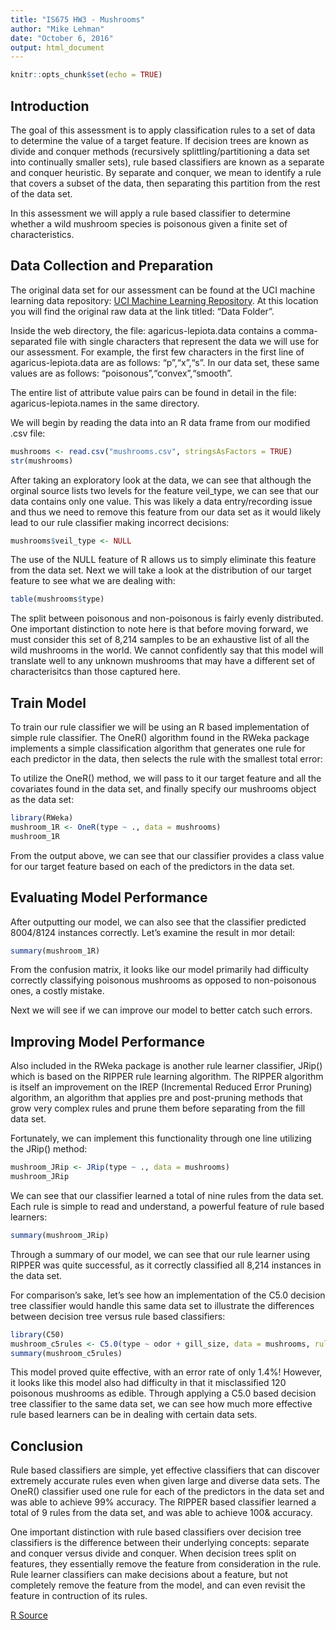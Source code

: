 ```yaml
---
title: "IS675 HW3 - Mushrooms"
author: "Mike Lehman"
date: "October 6, 2016"
output: html_document
---
```


```r
knitr::opts_chunk$set(echo = TRUE)
```

## Introduction

The goal of this assessment is to apply classification rules to a set of data to determine the value of a target feature. If decision trees are known as divide and conquer methods (recursively splittling/partitioning a data set into continually smaller sets), rule based classifiers are known as a separate and conquer heuristic. By separate and conquer, we mean to identify a rule that covers a subset of the data, then separating this partition from the rest of the data set.

In this assessment we will apply a rule based classifier to determine whether a wild mushroom species is poisonous given a finite set of characteristics. 

## Data Collection and Preparation

The original data set for our assessment can be found at the UCI machine learning data repository: [UCI Machine Learning Repository](https://archive.ics.uci.edu/ml/datasets/Mushroom). At this location you will find the original raw data at the link titled: "Data Folder".

Inside the web directory, the file: agaricus-lepiota.data contains a comma-separated file with single characters that represent the data we will use for our assessment. For example, the first few characters in the first line of agaricus-lepiota.data are as follows: "p","x","s". In our data set, these same values are as follows: "poisonous","convex","smooth".

The entire list of attribute value pairs can be found in detail in the file: agaricus-lepiota.names in the same directory.

We will begin by reading the data into an R data frame from our modified .csv file:

```r
mushrooms <- read.csv("mushrooms.csv", stringsAsFactors = TRUE)
str(mushrooms)
```

After taking an exploratory look at the data, we can see that although the orginal source lists two levels for the feature veil_type, we can see that our data contains only one value. This was likely a data entry/recording issue and thus we need to remove this feature from our data set as it would likely lead to our rule classifier making incorrect decisions:

```r
mushrooms$veil_type <- NULL
```

The use of the NULL feature of R allows us to simply eliminate this feature from the data set. Next we will take a look at the distribution of our target feature to see what we are dealing with:

```r
table(mushrooms$type)
```

The split between poisonous and non-poisonous is fairly evenly distributed. One important distinction to note here is that before moving forward, we must consider this set of 8,214 samples to be an exhaustive list of all the wild mushrooms in the world. We cannot confidently say that this model will translate well to any unknown mushrooms that may have a different set of characterisitcs than those captured here.

## Train Model

To train our rule classifier we will be using an R based implementation of simple rule classifier. The OneR() algorithm found in the RWeka package implements a simple classification algorithm that generates one rule for each predictor in the data, then selects the rule with the smallest total error:

To utilize the OneR() method, we will pass to it our target feature and all the covariates found in the data set, and finally specify our mushrooms object as the data set:

```r
library(RWeka)
mushroom_1R <- OneR(type ~ ., data = mushrooms)
mushroom_1R
```

From the output above, we can see that our classifier provides a class value for our target feature based on each of the predictors in the data set. 

## Evaluating Model Performance

After outputting our model, we can also see that the classifier predicted 8004/8124 instances correctly. Let's examine the result in mor detail:

```r
summary(mushroom_1R)
```

From the confusion matrix, it looks like our model primarily had difficulty correctly classifying poisonous mushrooms as opposed to non-poisonous ones, a costly mistake.

Next we will see if we can improve our model to better catch such errors.

## Improving Model Performance

Also included in the RWeka package is another rule learner classifier, JRip() which is based on the RIPPER rule learning algorithm. The RIPPER algorithm is itself an improvement on the IREP (Incremental Reduced Error Pruning) algorithm, an algorithm that applies pre and post-pruning methods that grow very complex rules and prune them before separating from the fill data set.

Fortunately, we can implement this functionality through one line utilizing the JRip() method:

```r
mushroom_JRip <- JRip(type ~ ., data = mushrooms)
mushroom_JRip
```

We can see that our classifier learned a total of nine rules from the data set. Each rule is simple to read and understand, a powerful feature of rule based learners:

```r
summary(mushroom_JRip)
```

Through a summary of our model, we can see that our rule learner using RIPPER was quite successful, as it correctly classified all 8,214 instances in the data set.

For comparison's sake, let's see how an implementation of the C5.0 decision tree classifier would handle this same data set to illustrate the differences between decision tree versus rule based classifiers:

```r
library(C50)
mushroom_c5rules <- C5.0(type ~ odor + gill_size, data = mushrooms, rules = TRUE)
summary(mushroom_c5rules)
```

This model proved quite effective, with an error rate of only 1.4%! However, it looks like this model also had difficulty in that it misclassified 120 poisonous mushrooms as edible. Through applying a C5.0 based decision tree classifier to the same data set, we can see how much more effective rule based learners can be in dealing with certain data sets.

## Conclusion

Rule based classifiers are simple, yet effective classifiers that can discover extremely accurate rules even when given large and diverse data sets. The OneR() classifier used one rule for each of the predictors in the data set and was able to achieve 99% accuracy. The RIPPER based classifier learned a total of 9 rules from the data set, and was able to achieve 100& accuracy. 

One important distinction with rule based classifiers over decision tree classifiers is the difference between their underlying concepts: separate and conquer versus divide and conquer. When decision trees split on features, they essentially remove the feature from consideration in the rule. Rule learner classifiers can make decisions about a feature, but not completely remove the feature from the model, and can even revisit the feature in contruction of its rules.

[R Source](hw3-mushrooms.R) 